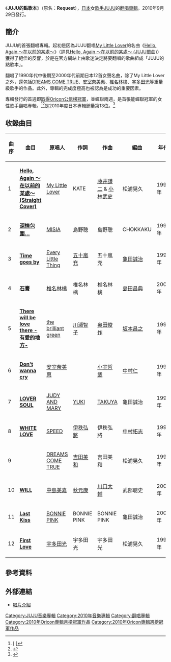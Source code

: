 {{Infobox Album
| Name           = JUJU的點歌本<br />Request
| Type           = 翻唱
| Artist         = [[JUJU|JUJU]]
| Released       = 2010年9月29日
| Recorded       =
| Genre          = [[J-POP|J-POP]]
| Length         = 
| Label          = [[Sony_Music_Associated_Records|Sony Music Associated Records]]
| Producer       = 
| Reviews        =
| Chart position = * 週間最高排行第1位（[[Oricon公信榜|Oricon]]）
* 2010年10月度月間排行第1位（[[Oricon公信榜|Oricon]]）
* 2010年度年間排行第13位（[[Oricon公信榜|Oricon]]）
| Certification  = * 雙白金（[[日本唱片協會|日本唱片協會]]）
| Last album     = [[JUJU_(專輯)|JUJU]]<br /> （2010年）
| This album     = '''JUJU的點歌本'''<br /> （2010年）
| Next album     = [[YOU_(JUJU專輯)|YOU]]<br /> （2011年）
}}
《'''JUJU的點歌本'''》（原名：'''Request'''），[[日本|日本]]女[[歌手|歌手]][[JUJU|JUJU]]的[[翻唱|翻唱]][[音樂專輯|專輯]]。2010年9月29日發行。

== 簡介 ==
JUJU的首張翻唱專輯。起初是因為JUJU翻唱[[My_Little_Lover|My Little Lover]]的名曲《[[Hello,_Again_～在以前的某處～|Hello, Again ～在以前的某處～]]》（詳見[[Hello,_Again_～在以前的某處～_(JUJU單曲)|Hello, Again ～在以前的某處～ (JUJU單曲)]]）獲得了絕佳的反響，於是在官方網站上由歌迷決定將要翻唱的歌曲組成「JUJU的點歌本」。

翻唱了1990年代中後期至2000年代前期日本12首女聲名曲，除了My Little Lover之外，還包括[[DREAMS_COME_TRUE|DREAMS COME TRUE]]、[[安室奈美惠|安室奈美惠]]、[[椎名林檎|椎名林檎]]、[[宇多田光|宇多田光]]等重量級歌手的作品。此外，專輯的完成度極高也被認為是成功的重要因素。

專輯發行的首週即[[2010年Oricon專輯週榜冠軍作品|取得Oricon公信榜冠軍]]，並蟬聯兩週，是首張能蟬聯冠軍的女性歌手翻唱專輯。<ref>[{{Cite web |url=http://www.oricon.co.jp/news/rankmusic/80702/full/ |script-title=ja:JUJU、デビュー7年目で初首位　女性カバー作首位は竹内まりや以来7年ぶり |accessdate=2011-06-29 |archive-date=2013-06-21 |archive-url=https://web.archive.org/web/20130621083209/http://www.oricon.co.jp/news/rankmusic/80702/full/ |dead-url=no }} {{lang|ja|JUJU、デビュー7年目で初首位　女性カバー作首位は竹内まりや以来7年ぶり}}]</ref><ref>{{Cite web |url=http://www.oricon.co.jp/news/confidence/80930/full/ |script-title=ja:JUJU、女性歌手史上初のカバーアルバム2週連続首位 |accessdate=2011-06-29 |archive-date=2012-10-22 |archive-url=https://web.archive.org/web/20121022232008/http://www.oricon.co.jp/news/confidence/80930/full/ |dead-url=no }}</ref>是2010年度日本專輯銷量第13位。<ref>{{Cite web |url=http://www.musictvprogram.com/corner-ranking-2010.html |script-title=ja:2010年間アルバムランキング TOP50 |access-date=2011-06-29 |archive-url=https://web.archive.org/web/20110520130921/http://musictvprogram.com/corner-ranking-2010.html |archive-date=2011-05-20 |dead-url=yes }}</ref>

== 收錄曲目 ==
{| class="wikitable"
!曲序!!曲目!!原唱人!!作詞!!作曲!!編曲!!年代
|-
|1||'''[[Hello,_Again_～在以前的某處～_(JUJU單曲)|Hello, Again ～在以前的某處～ (Straight Cover)]]'''||[[My_Little_Lover|My Little Lover]]||KATE||[[藤井謙二|藤井謙二]] & [[小林武史|小林武史]]||松浦晃久||1995年
|-
|2||'''[[深情包圍…|深情包圍…]]'''||[[MISIA|MISIA]]||島野聰||島野聰||CHOKKAKU||1998年
|-
|3||'''[[Time_goes_by|Time goes by]]'''||[[小事樂團|Every Little Thing]]||[[五十嵐充|五十嵐充]]||五十嵐充||[[龜田誠治|龜田誠治]]||1998年
|-
|4||'''[[石膏_(單曲)|石膏]]'''||[[椎名林檎|椎名林檎]]||椎名林檎||椎名林檎||[[島田昌典|島田昌典]]||2000年
|-
|5||'''[[There_will_be_love_there_-有愛的地方-|There will be love there -有愛的地方-]]'''||[[the_brilliant_green|the brilliant green]]||[[川瀨智子|川瀨智子]]||[[奥田俊作|奥田俊作]]||[[坂本昌之|坂本昌之]]||1998年
|-
|6||'''[[Don't_wanna_cry|Don't wanna cry]]'''||[[安室奈美惠|安室奈美惠]]||{{lang|ja|前田たかひろ}}||[[小室哲哉|小室哲哉]]||[[中村仁|中村仁]]||1996年
|-
|7||'''[[LOVER_SOUL|LOVER SOUL]]'''||[[JUDY_AND_MARY|JUDY AND MARY]]||[[YUKI_(歌手)|YUKI]]||[[TAKUYA|TAKUYA]]||龜田誠治||1997年
|-
|8||'''[[WHITE_LOVE|WHITE LOVE]]'''||[[SPEED_(日本音樂團體)|SPEED]]||[[伊秩弘將|伊秩弘將]]||伊秩弘將||[[i-dep|中村拓志]]||1997年
|-
|9||'''{{link-ja|心動了/為什麼不用心|すき/きづいてよ|心動了}}'''||[[DREAMS_COME_TRUE|DREAMS COME TRUE]]||[[吉田美和|吉田美和]]||吉田美和||松浦晃久||1994年
|-
|10||'''[[WILL_(中島美嘉單曲)|WILL]]'''||[[中島美嘉|中島美嘉]]||[[秋元康|秋元康]]||[[川口大輔|川口大輔]]||武部聰史||2002年
|-
|11||'''[[Last_Kiss_(BONNIE_PINK單曲)|Last Kiss]]'''||[[粉紅邦妮|BONNIE PINK]]||BONNIE PINK||BONNIE PINK||龜田誠治||2004年
|-
|12||'''[[First_Love_(單曲)|First Love]]'''||[[宇多田光|宇多田光]]||宇多田光||宇多田光||松浦晃久||1999年
|}

== 參考資料 ==
{{reflist}}

== 外部連結 ==
* [http://www.sonymusic.co.jp/Music/Arch/AI/JUJU/AICL-2178/index.html 唱片介紹] {{Wayback|url=http://www.sonymusic.co.jp/Music/Arch/AI/JUJU/AICL-2178/index.html |date=20190805024430 }}

{{Oricon專輯月榜冠軍 (2010年代前期)|2010年10月}}
{{Oricon專輯週榜冠軍 (2010年)|2010年10月11日—10月18日，共2週}}

{{DEFAULTSORT:jujunde diangeben}}
[[Category:JUJU音樂專輯|Category:JUJU音樂專輯]]
[[Category:2010年音樂專輯|Category:2010年音樂專輯]]
[[Category:翻唱專輯|Category:翻唱專輯]]
[[Category:2010年Oricon專輯月榜冠軍作品|Category:2010年Oricon專輯月榜冠軍作品]]
[[Category:2010年Oricon專輯週榜冠軍作品|Category:2010年Oricon專輯週榜冠軍作品]]